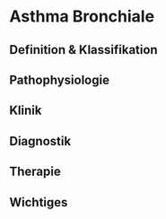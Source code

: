 # Asthma Bronchiale

## Definition & Klassifikation

## Pathophysiologie

## Klinik

## Diagnostik

## Therapie

## Wichtiges